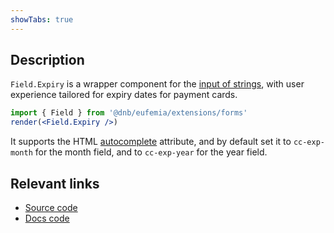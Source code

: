 ```yaml
---
showTabs: true
---
```


## Description

`Field.Expiry` is a wrapper component for the [input of strings](/uilib/extensions/forms/base-fields/String), with user experience tailored for expiry dates for payment cards.

```jsx
import { Field } from '@dnb/eufemia/extensions/forms'
render(<Field.Expiry />)
```

It supports the HTML [autocomplete](https://developer.mozilla.org/en-US/docs/Web/HTML/Attributes/autocomplete) attribute, and by default set it to `cc-exp-month` for the month field, and to `cc-exp-year` for the year field.

## Relevant links

- [Source code](https://github.com/dnbexperience/eufemia/tree/main/packages/dnb-eufemia/src/extensions/forms/Field/Expiry)
- [Docs code](https://github.com/dnbexperience/eufemia/tree/main/packages/dnb-design-system-portal/src/docs/uilib/extensions/forms/feature-fields/Expiry)
